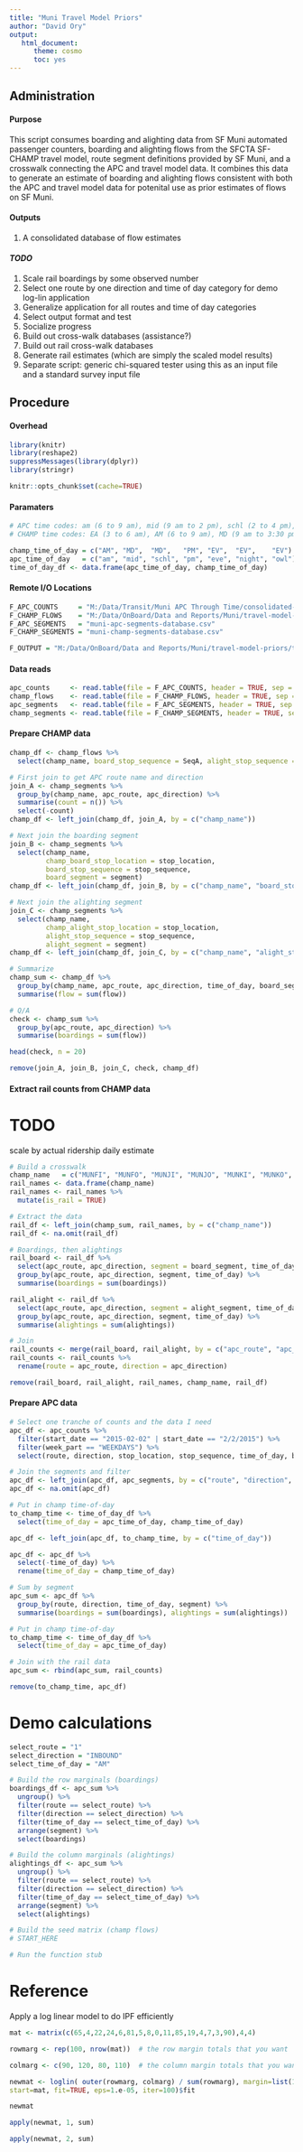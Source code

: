 ```yaml
---
title: "Muni Travel Model Priors"
author: "David Ory"
output: 
   html_document:
      theme: cosmo
      toc: yes
---
```


## Administration

#### Purpose
This script consumes boarding and alighting data from SF Muni automated passenger counters, boarding and alighting flows from the SFCTA SF-CHAMP travel model, route segment definitions provided by SF Muni, and a crosswalk connecting the APC and travel model data.  It combines this data to generate an estimate of boarding and alighting flows consistent with both the APC and travel model data for potenital use as prior estimates of flows on SF Muni.  

#### Outputs
1.  A consolidated database of flow estimates

#### _TODO_
1.  Scale rail boardings by some observed number
3.  Select one route by one direction and time of day category for demo log-lin application
4.  Generalize application for all routes and time of day categories
5.  Select output format and test
6.  Socialize progress
7.  Build out cross-walk databases (assistance?)
8.  Build out rail cross-walk databases
9.  Generate rail estimates (which are simply the scaled model results)
10.  Separate script: generic chi-squared tester using this as an input file and a standard survey input file

## Procedure

#### Overhead
```r
library(knitr)
library(reshape2)
suppressMessages(library(dplyr))
library(stringr)
```

```r
knitr::opts_chunk$set(cache=TRUE)
```

#### Paramaters
```r
# APC time codes: am (6 to 9 am), mid (9 am to 2 pm), schl (2 to 4 pm), pm (4 to 7 pm), eve (7 to 10 pm), night (10 pm to 1 am), owl (1 to 6 am), daily (all)
# CHAMP time codes: EA (3 to 6 am), AM (6 to 9 am), MD (9 am to 3:30 pm), PM (3:30 to 6:30 pm), EV (6:30 pm to 3 am)

champ_time_of_day = c("AM", "MD",  "MD",   "PM", "EV",  "EV",    "EV")
apc_time_of_day   = c("am", "mid", "schl", "pm", "eve", "night", "owl")
time_of_day_df <- data.frame(apc_time_of_day, champ_time_of_day)

```

#### Remote I/O Locations
```r
F_APC_COUNTS     = "M:/Data/Transit/Muni APC Through Time/consolidated-database.csv"
F_CHAMP_FLOWS    = "M:/Data/OnBoard/Data and Reports/Muni/travel-model-priors/champ-flows/Muni_OD_no_pound.csv"
F_APC_SEGMENTS   = "muni-apc-segments-database.csv"
F_CHAMP_SEGMENTS = "muni-champ-segments-database.csv"

F_OUTPUT = "M:/Data/OnBoard/Data and Reports/Muni/travel-model-priors/test-output-priors.csv"
```

#### Data reads
```r
apc_counts     <- read.table(file = F_APC_COUNTS, header = TRUE, sep = ",", stringsAsFactors = FALSE)
champ_flows    <- read.table(file = F_CHAMP_FLOWS, header = TRUE, sep = ",", stringsAsFactors = FALSE)
apc_segments   <- read.table(file = F_APC_SEGMENTS, header = TRUE, sep = ",", stringsAsFactors = FALSE)
champ_segments <- read.table(file = F_CHAMP_SEGMENTS, header = TRUE, sep = ",", stringsAsFactors = FALSE)
```

#### Prepare CHAMP data
```r
champ_df <- champ_flows %>%
  select(champ_name, board_stop_sequence = SeqA, alight_stop_sequence = SeqB, time_of_day = TimeOfDay, flow = Trips)

# First join to get APC route name and direction
join_A <- champ_segments %>%
  group_by(champ_name, apc_route, apc_direction) %>%
  summarise(count = n()) %>%
  select(-count)
champ_df <- left_join(champ_df, join_A, by = c("champ_name"))

# Next join the boarding segment
join_B <- champ_segments %>%
  select(champ_name, 
         champ_board_stop_location = stop_location, 
         board_stop_sequence = stop_sequence, 
         board_segment = segment)
champ_df <- left_join(champ_df, join_B, by = c("champ_name", "board_stop_sequence"))

# Next join the alighting segment
join_C <- champ_segments %>%
  select(champ_name, 
         champ_alight_stop_location = stop_location, 
         alight_stop_sequence = stop_sequence, 
         alight_segment = segment)
champ_df <- left_join(champ_df, join_C, by = c("champ_name", "alight_stop_sequence"))

# Summarize
champ_sum <- champ_df %>%
  group_by(champ_name, apc_route, apc_direction, time_of_day, board_segment, alight_segment) %>%
  summarise(flow = sum(flow))

# Q/A
check <- champ_sum %>%
  group_by(apc_route, apc_direction) %>%
  summarise(boardings = sum(flow))

head(check, n = 20)

remove(join_A, join_B, join_C, check, champ_df)

```

#### Extract rail counts from CHAMP data
# TODO 
scale by actual ridership daily estimate
```r
# Build a crosswalk
champ_name   = c("MUNFI", "MUNFO", "MUNJI", "MUNJO", "MUNKI", "MUNKO", "MUNLI", "MUNLO", "MUNMI", "MUNMO", "MUNNI", "MUNNO")
rail_names <- data.frame(champ_name)
rail_names <- rail_names %>%
  mutate(is_rail = TRUE)

# Extract the data
rail_df <- left_join(champ_sum, rail_names, by = c("champ_name"))
rail_df <- na.omit(rail_df)

# Boardings, then alightings
rail_board <- rail_df %>%
  select(apc_route, apc_direction, segment = board_segment, time_of_day, boardings = flow) %>%
  group_by(apc_route, apc_direction, segment, time_of_day) %>%
  summarise(boardings = sum(boardings))

rail_alight <- rail_df %>%
  select(apc_route, apc_direction, segment = alight_segment, time_of_day, alightings = flow) %>%
  group_by(apc_route, apc_direction, segment, time_of_day) %>%
  summarise(alightings = sum(alightings))

# Join
rail_counts <- merge(rail_board, rail_alight, by = c("apc_route", "apc_direction", "time_of_day", "segment"), all = TRUE)
rail_counts <- rail_counts %>%
  rename(route = apc_route, direction = apc_direction)

remove(rail_board, rail_alight, rail_names, champ_name, rail_df)

```

#### Prepare APC data 
```r
# Select one tranche of counts and the data I need
apc_df <- apc_counts %>%
  filter(start_date == "2015-02-02" | start_date == "2/2/2015") %>%
  filter(week_part == "WEEKDAYS") %>%
  select(route, direction, stop_location, stop_sequence, time_of_day, boardings, alightings)

# Join the segments and filter
apc_df <- left_join(apc_df, apc_segments, by = c("route", "direction", "stop_sequence"))
apc_df <- na.omit(apc_df)

# Put in champ time-of-day
to_champ_time <- time_of_day_df %>%
  select(time_of_day = apc_time_of_day, champ_time_of_day)

apc_df <- left_join(apc_df, to_champ_time, by = c("time_of_day"))

apc_df <- apc_df %>%
  select(-time_of_day) %>%
  rename(time_of_day = champ_time_of_day)

# Sum by segment
apc_sum <- apc_df %>%
  group_by(route, direction, time_of_day, segment) %>%
  summarise(boardings = sum(boardings), alightings = sum(alightings))

# Put in champ time-of-day
to_champ_time <- time_of_day_df %>%
  select(time_of_day = apc_time_of_day)

# Join with the rail data
apc_sum <- rbind(apc_sum, rail_counts)

remove(to_champ_time, apc_df)

```

# Demo calculations
```r
select_route = "1"
select_direction = "INBOUND"
select_time_of_day = "AM"

# Build the row marginals (boardings)
boardings_df <- apc_sum %>%
  ungroup() %>%
  filter(route == select_route) %>%
  filter(direction == select_direction) %>%
  filter(time_of_day == select_time_of_day) %>%
  arrange(segment) %>%
  select(boardings)

# Build the column marginals (alightings)
alightings_df <- apc_sum %>%
  ungroup() %>%
  filter(route == select_route) %>%
  filter(direction == select_direction) %>%
  filter(time_of_day == select_time_of_day) %>%
  arrange(segment) %>%
  select(alightings)

# Build the seed matrix (champ flows)
# START_HERE

# Run the function stub
```



# Reference
Apply a log linear model to do IPF efficiently
```r
mat <- matrix(c(65,4,22,24,6,81,5,8,0,11,85,19,4,7,3,90),4,4)

rowmarg <- rep(100, nrow(mat))  # the row margin totals that you want

colmarg <- c(90, 120, 80, 110)  # the column margin totals that you want

newmat <- loglin( outer(rowmarg, colmarg) / sum(rowmarg), margin=list(1,2),
start=mat, fit=TRUE, eps=1.e-05, iter=100)$fit

newmat

apply(newmat, 1, sum)

apply(newmat, 2, sum)



```

